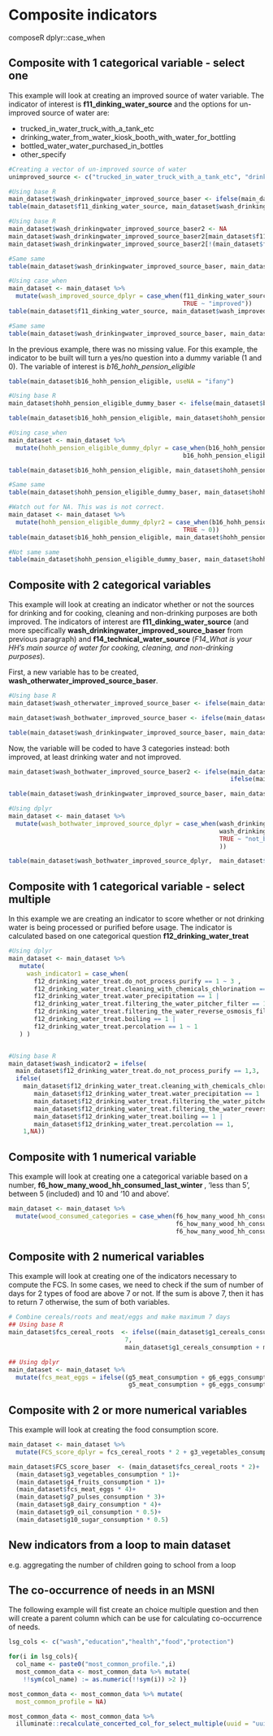 # Composite indicators
composeR
dplyr::case_when

## Composite with 1 categorical variable - select one

This example will look at creating an improved source of water variable. The indicator of interest is **f11_dinking_water_source** and the options for un-improved source of water are:

- trucked_in_water_truck_with_a_tank_etc
- drinking_water_from_water_kiosk_booth_with_water_for_bottling
- bottled_water_water_purchased_in_bottles
- other_specify

```r
#Creating a vector of un-improved source of water
unimproved_source <- c("trucked_in_water_truck_with_a_tank_etc", "drinking_water_from_water_kiosk_booth_with_water_for_bottling", "bottled_water_water_purchased_in_bottles", "other_specify")

#Using base R
main_dataset$wash_drinkingwater_improved_source_baser <- ifelse(main_dataset$f11_dinking_water_source %in% unimproved_source, "not_improved", "improved")
table(main_dataset$f11_dinking_water_source, main_dataset$wash_drinkingwater_improved_source_baser, useNA = "ifany")

#Using base R 
main_dataset$wash_drinkingwater_improved_source_baser2 <- NA
main_dataset$wash_drinkingwater_improved_source_baser2[main_dataset$f11_dinking_water_source %in% unimproved_source] <- "not_improved"
main_dataset$wash_drinkingwater_improved_source_baser2[!(main_dataset$f11_dinking_water_source %in% unimproved_source)] <- "improved"

#Same same
table(main_dataset$wash_drinkingwater_improved_source_baser, main_dataset$wash_drinkingwater_improved_source_baser2, useNA = "ifany")

#Using case_when
main_dataset <- main_dataset %>%
  mutate(wash_improved_source_dplyr = case_when(f11_dinking_water_source %in% unimproved_source ~ "not_improved",
                                                TRUE ~ "improved"))
table(main_dataset$f11_dinking_water_source, main_dataset$wash_improved_source_dplyr, useNA = "ifany")

#Same same
table(main_dataset$wash_drinkingwater_improved_source_baser, main_dataset$wash_improved_source_dplyr)
```

In the previous example, there was no missing value. For this example, the indicator to be built will turn a yes/no question into a dummy variable (1 and 0). The variable of interest is  *b16_hohh_pension_eligible* 

```r
table(main_dataset$b16_hohh_pension_eligible, useNA = "ifany")

#Using base R
main_dataset$hohh_pension_eligible_dummy_baser <- ifelse(main_dataset$b16_hohh_pension_eligible == "yes", 1, 0)

table(main_dataset$b16_hohh_pension_eligible, main_dataset$hohh_pension_eligible_dummy_baser, useNA = "ifany")

#Using case_when
main_dataset <- main_dataset %>%
  mutate(hohh_pension_eligible_dummy_dplyr = case_when(b16_hohh_pension_eligible == "yes" ~ 1,
                                                b16_hohh_pension_eligible == "no" ~ 0))

table(main_dataset$b16_hohh_pension_eligible, main_dataset$hohh_pension_eligible_dummy_dplyr, useNA = "ifany")

#Same same
table(main_dataset$hohh_pension_eligible_dummy_baser, main_dataset$hohh_pension_eligible_dummy_dplyr, useNA = "ifany")
```

```r
#Watch out for NA. This was is not correct. 
main_dataset <- main_dataset %>%
  mutate(hohh_pension_eligible_dummy_dplyr2 = case_when(b16_hohh_pension_eligible == "yes" ~ 1,
                                                TRUE ~ 0))
table(main_dataset$b16_hohh_pension_eligible, main_dataset$hohh_pension_eligible_dummy_dplyr2, useNA = "ifany")

#Not same same
table(main_dataset$hohh_pension_eligible_dummy_baser, main_dataset$hohh_pension_eligible_dummy_dplyr2, useNA = "ifany")
```


## Composite with 2 categorical variables 
This example will look at creating an indicator whether or not the sources for drinking and for cooking, cleaning and non-drinking purposes are both improved. The indicators of interest are **f11_dinking_water_source** (and more specifically **wash_drinkingwater_improved_source_baser** from previous paragraph) and **f14_technical_water_source** (*F14_What is your HH's main source of water for cooking, cleaning, and non-drinking purposes*). 

First, a new variable has to be created, **wash_otherwater_improved_source_baser**.

```r
#Using base R
main_dataset$wash_otherwater_improved_source_baser <- ifelse(main_dataset$f14_technical_water_source %in% unimproved_source, "not_improved", "improved")

main_dataset$wash_bothwater_improved_source_baser <- ifelse(main_dataset$wash_drinkingwater_improved_source_baser == "improved" & main_dataset$wash_otherwater_improved_source_baser == "improved", "both_improved", "not_both_improved")

table(main_dataset$wash_drinkingwater_improved_source_baser, main_dataset$wash_otherwater_improved_source_baser, main_dataset$wash_bothwater_improved_source_baser, useNA = "ifany")
```

Now, the variable will be coded to have 3 categories instead: both improved, at least drinking water and not improved.

```r
main_dataset$wash_bothwater_improved_source_baser2 <- ifelse(main_dataset$wash_drinkingwater_improved_source_baser == "improved" & main_dataset$wash_otherwater_improved_source_baser == "improved", "both_improved", 
                                                             ifelse(main_dataset$wash_drinkingwater_improved_source_baser == "improved", "at_least_drinking", "not_both_improved"))

table(main_dataset$wash_drinkingwater_improved_source_baser, main_dataset$wash_otherwater_improved_source_baser, main_dataset$wash_bothwater_improved_source_baser2, useNA = "ifany")
```

```r
#Using dplyr
main_dataset <- main_dataset %>%
  mutate(wash_bothwater_improved_source_dplyr = case_when(wash_drinkingwater_improved_source_baser == "improved" & wash_otherwater_improved_source_baser == "improved" ~ "both_improved",
                                                          wash_drinkingwater_improved_source_baser == "improved" ~ "at_least_drinking", 
                                                          TRUE ~ "not_both_improved"
                                                          ))

table(main_dataset$wash_bothwater_improved_source_dplyr,  main_dataset$wash_bothwater_improved_source_baser2, useNA = "ifany")
```
## Composite with 1 categorical variable - select multiple
In this example we are creating an indicator to score whether or not drinking water is being processed or purified before usage. The indicator is calculated based on one categorical question **f12_drinking_water_treat**

```r
#Using dplyr
main_dataset <- main_dataset %>%
   mutate(
     wash_indicator1 = case_when(
       f12_drinking_water_treat.do_not_process_purify == 1 ~ 3 ,
       f12_drinking_water_treat.cleaning_with_chemicals_chlorination == 1 |
       f12_drinking_water_treat.water_precipitation == 1 |
       f12_drinking_water_treat.filtering_the_water_pitcher_filter == 1 |
       f12_drinking_water_treat.filtering_the_water_reverse_osmosis_filter == 1 |
       f12_drinking_water_treat.boiling == 1 |
       f12_drinking_water_treat.percolation == 1 ~ 1
   ) )


#Using base R
main_dataset$wash_indicator2 = ifelse(
  main_dataset$f12_drinking_water_treat.do_not_process_purify == 1,3,
  ifelse(
    main_dataset$f12_drinking_water_treat.cleaning_with_chemicals_chlorination == 1 |
       main_dataset$f12_drinking_water_treat.water_precipitation == 1 |
       main_dataset$f12_drinking_water_treat.filtering_the_water_pitcher_filter == 1 |
       main_dataset$f12_drinking_water_treat.filtering_the_water_reverse_osmosis_filter == 1 |
       main_dataset$f12_drinking_water_treat.boiling == 1 |
       main_dataset$f12_drinking_water_treat.percolation == 1,
    1,NA))
```

## Composite with 1 numerical variable
This example will look at creating one a categorical variable based on a number, **f6_how_many_wood_hh_consumed_last_winter  **, 'less than 5', between 5 (included) and 10 and '10 and above'.

```r
main_dataset <- main_dataset %>%
  mutate(wood_consumed_categories = case_when(f6_how_many_wood_hh_consumed_last_winter < 5 ~ "less_than_5",
                                              f6_how_many_wood_hh_consumed_last_winter < 10 ~ "between5_and10",
                                              f6_how_many_wood_hh_consumed_last_winter >= 10 ~ "ten_above"))

```

## Composite with 2 numerical variables

This example will look at creating one of the indicators necessary to compute the FCS. In some cases, we need to check if the sum of number of days for 2 types of food are above 7 or not. If the sum is above 7, then it has to return 7 otherwise, the sum of both variables.

```r
# Combine cereals/roots and meat/eggs and make maximum 7 days
## Using base R
main_dataset$fcs_cereal_roots  <- ifelse((main_dataset$g1_cereals_consumption + main_dataset$g2_roots_consumption) > 7,
                                7,
                                main_dataset$g1_cereals_consumption + main_dataset$g2_roots_consumption)

## Using dplyr
main_dataset <- main_dataset %>%
  mutate(fcs_meat_eggs = ifelse((g5_meat_consumption + g6_eggs_consumption) > 7, 7,
                                 g5_meat_consumption + g6_eggs_consumption))


```

## Composite with 2 or more numerical variables

This example will look at creating the food consumption score. 
```r
main_dataset <- main_dataset %>%
  mutate(FCS_score_dplyr = fcs_cereal_roots * 2 + g3_vegetables_consumption * 1 + g4_fruits_consumption * 1 + fcs_meat_eggs * 4 + g7_pulses_consumption * 3 + g8_dairy_consumption * 4 + g9_oil_consumption * 0.5 + g10_sugar_consumption * 0.5)

main_dataset$FCS_score_baser  <- (main_dataset$fcs_cereal_roots * 2)+
  (main_dataset$g3_vegetables_consumption * 1)+
  (main_dataset$g4_fruits_consumption * 1)+
  (main_dataset$fcs_meat_eggs * 4)+
  (main_dataset$g7_pulses_consumption * 3)+
  (main_dataset$g8_dairy_consumption * 4)+
  (main_dataset$g9_oil_consumption * 0.5)+
  (main_dataset$g10_sugar_consumption * 0.5)

```



## New indicators from a loop to main dataset
e.g. aggregating the number of children going to school from a loop


## The co-occurrence of needs in an MSNI

The following example will fist create an choice multiple question and then will create a parent column which can be use for calculating co-occurrence of needs.
```r
lsg_cols <- c("wash","education","health","food","protection")

for(i in lsg_cols){
  col_name <- paste0("most_common_profile.",i)
  most_common_data <- most_common_data %>% mutate(
    !!sym(col_name) := as.numeric(!!sym(i)) >2 )}

most_common_data <- most_common_data %>% mutate(
  most_common_profile = NA)

most_common_data <- most_common_data %>% 
  illuminate::recalculate_concerted_col_for_select_multiple(uuid = "uuid")

```


